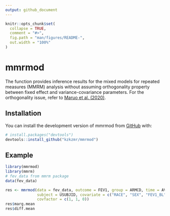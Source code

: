 ```yaml
---
output: github_document
---
```


<!-- README.md is generated from README.Rmd. Please edit that file -->

```r
knitr::opts_chunk$set(
  collapse = TRUE,
  comment = "#>",
  fig.path = "man/figures/README-",
  out.width = "100%"
)
```

# mmrmod

<!-- badges: start -->
<!-- badges: end -->

The function \code{mmrmod} provides inference results for the mixed models for 
repeated measures (MMRM) analysis without assuming orthogonality property 
between fixed effect and variance-covariance parameters.
For the orthogonality issue, refer to [Maruo et al. (2020)](https://doi.org/10.1002/sim.8474).

## Installation

You can install the development version of mmrmod from [GitHub](https://github.com/) with:

``` r
# install.packages("devtools")
devtools::install_github("kzkzmr/mmrmod")
```

## Example
```r
library(mmrmod)
library(mmrm)
# fev_data from mmrm package
data(fev_data)

res <- mmrmod(data = fev_data, outcome = FEV1, group = ARMCD, time = AVISIT,
              subject = USUBJID, covariate = c("RACE", "SEX", "FEV1_BL"),
              covfactor = c(1, 1, 0))
res$marg.mean
res$diff.mean
```

